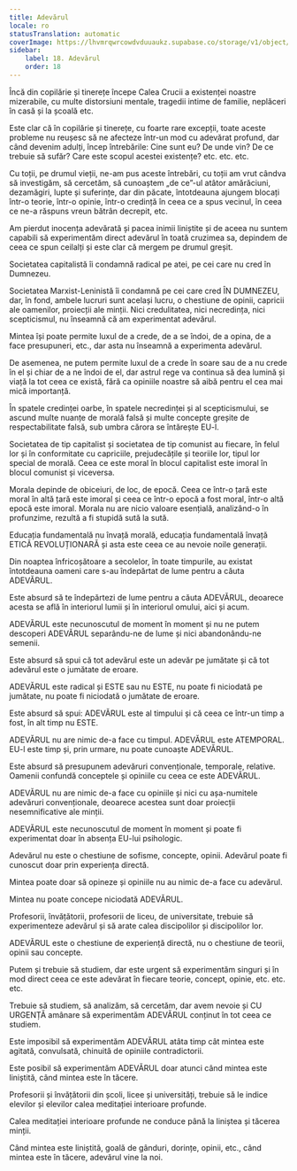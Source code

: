 ```yaml
---
title: Adevărul
locale: ro
statusTranslation: automatic
coverImage: https://lhvmrqwrcowdvduuaukz.supabase.co/storage/v1/object/public/strapi-uploads/small_cover-educacion-fundamental.webp-2d51a7828a2b1309555be27f7e2a61a0.webp
sidebar:
    label: 18. Adevărul
    order: 18
---
```

Încă din copilărie și tinerețe începe Calea Crucii a existenței noastre mizerabile, cu multe distorsiuni mentale, tragedii intime de familie, neplăceri în casă și la școală etc.

Este clar că în copilărie și tinerețe, cu foarte rare excepții, toate aceste probleme nu reușesc să ne afecteze într-un mod cu adevărat profund, dar când devenim adulți, încep întrebările: Cine sunt eu? De unde vin? De ce trebuie să sufăr? Care este scopul acestei existențe? etc. etc. etc.

Cu toții, pe drumul vieții, ne-am pus aceste întrebări, cu toții am vrut cândva să investigăm, să cercetăm, să cunoaștem „de ce”-ul atâtor amărăciuni, dezamăgiri, lupte și suferințe, dar din păcate, întotdeauna ajungem blocați într-o teorie, într-o opinie, într-o credință în ceea ce a spus vecinul, în ceea ce ne-a răspuns vreun bătrân decrepit, etc.

Am pierdut inocența adevărată și pacea inimii liniștite și de aceea nu suntem capabili să experimentăm direct adevărul în toată cruzimea sa, depindem de ceea ce spun ceilalți și este clar că mergem pe drumul greșit.

Societatea capitalistă îi condamnă radical pe atei, pe cei care nu cred în Dumnezeu.

Societatea Marxist-Leninistă îi condamnă pe cei care cred ÎN DUMNEZEU, dar, în fond, ambele lucruri sunt același lucru, o chestiune de opinii, capricii ale oamenilor, proiecții ale minții. Nici credulitatea, nici necredința, nici scepticismul, nu înseamnă că am experimentat adevărul.

Mintea își poate permite luxul de a crede, de a se îndoi, de a opina, de a face presupuneri, etc., dar asta nu înseamnă a experimenta adevărul.

De asemenea, ne putem permite luxul de a crede în soare sau de a nu crede în el și chiar de a ne îndoi de el, dar astrul rege va continua să dea lumină și viață la tot ceea ce există, fără ca opiniile noastre să aibă pentru el cea mai mică importanță.

În spatele credinței oarbe, în spatele necredinței și al scepticismului, se ascund multe nuanțe de morală falsă și multe concepte greșite de respectabilitate falsă, sub umbra cărora se întărește EU-l.

Societatea de tip capitalist și societatea de tip comunist au fiecare, în felul lor și în conformitate cu capriciile, prejudecățile și teoriile lor, tipul lor special de morală. Ceea ce este moral în blocul capitalist este imoral în blocul comunist și viceversa.

Morala depinde de obiceiuri, de loc, de epocă. Ceea ce într-o țară este moral în altă țară este imoral și ceea ce într-o epocă a fost moral, într-o altă epocă este imoral. Morala nu are nicio valoare esențială, analizând-o în profunzime, rezultă a fi stupidă sută la sută.

Educația fundamentală nu învață morală, educația fundamentală învață ETICĂ REVOLUȚIONARĂ și asta este ceea ce au nevoie noile generații.

Din noaptea înfricoșătoare a secolelor, în toate timpurile, au existat întotdeauna oameni care s-au îndepărtat de lume pentru a căuta ADEVĂRUL.

Este absurd să te îndepărtezi de lume pentru a căuta ADEVĂRUL, deoarece acesta se află în interiorul lumii și în interiorul omului, aici și acum.

ADEVĂRUL este necunoscutul de moment în moment și nu ne putem descoperi ADEVĂRUL separându-ne de lume și nici abandonându-ne semenii.

Este absurd să spui că tot adevărul este un adevăr pe jumătate și că tot adevărul este o jumătate de eroare.

ADEVĂRUL este radical și ESTE sau nu ESTE, nu poate fi niciodată pe jumătate, nu poate fi niciodată o jumătate de eroare.

Este absurd să spui: ADEVĂRUL este al timpului și că ceea ce într-un timp a fost, în alt timp nu ESTE.

ADEVĂRUL nu are nimic de-a face cu timpul. ADEVĂRUL este ATEMPORAL. EU-l este timp și, prin urmare, nu poate cunoaște ADEVĂRUL.

Este absurd să presupunem adevăruri convenționale, temporale, relative. Oamenii confundă conceptele și opiniile cu ceea ce este ADEVĂRUL.

ADEVĂRUL nu are nimic de-a face cu opiniile și nici cu așa-numitele adevăruri convenționale, deoarece acestea sunt doar proiecții nesemnificative ale minții.

ADEVĂRUL este necunoscutul de moment în moment și poate fi experimentat doar în absența EU-lui psihologic.

Adevărul nu este o chestiune de sofisme, concepte, opinii. Adevărul poate fi cunoscut doar prin experiența directă.

Mintea poate doar să opineze și opiniile nu au nimic de-a face cu adevărul.

Mintea nu poate concepe niciodată ADEVĂRUL.

Profesorii, învățătorii, profesorii de liceu, de universitate, trebuie să experimenteze adevărul și să arate calea discipolilor și discipolilor lor.

ADEVĂRUL este o chestiune de experiență directă, nu o chestiune de teorii, opinii sau concepte.

Putem și trebuie să studiem, dar este urgent să experimentăm singuri și în mod direct ceea ce este adevărat în fiecare teorie, concept, opinie, etc. etc. etc.

Trebuie să studiem, să analizăm, să cercetăm, dar avem nevoie și CU URGENȚĂ amânare să experimentăm ADEVĂRUL conținut în tot ceea ce studiem.

Este imposibil să experimentăm ADEVĂRUL atâta timp cât mintea este agitată, convulsată, chinuită de opiniile contradictorii.

Este posibil să experimentăm ADEVĂRUL doar atunci când mintea este liniștită, când mintea este în tăcere.

Profesorii și învățătorii din școli, licee și universități, trebuie să le indice elevilor și elevilor calea meditației interioare profunde.

Calea meditației interioare profunde ne conduce până la liniștea și tăcerea minții.

Când mintea este liniștită, goală de gânduri, dorințe, opinii, etc., când mintea este în tăcere, adevărul vine la noi.

